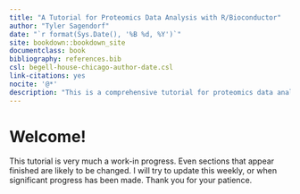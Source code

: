 ```yaml
--- 
title: "A Tutorial for Proteomics Data Analysis with R/Bioconductor"
author: "Tyler Sagendorf"
date: "`r format(Sys.Date(), '%B %d, %Y')`"
site: bookdown::bookdown_site
documentclass: book
bibliography: references.bib
csl: begell-house-chicago-author-date.csl
link-citations: yes
nocite: '@*'
description: "This is a comprehensive tutorial for proteomics data analysis in R that utilizes packages developed by researchers at PNNL and from Bioconductor."
---
```


# Welcome!

This tutorial is very much a work-in progress. Even sections that appear finished are likely to be changed. I will try to update this weekly, or when significant progress has been made. Thank you for your patience.



